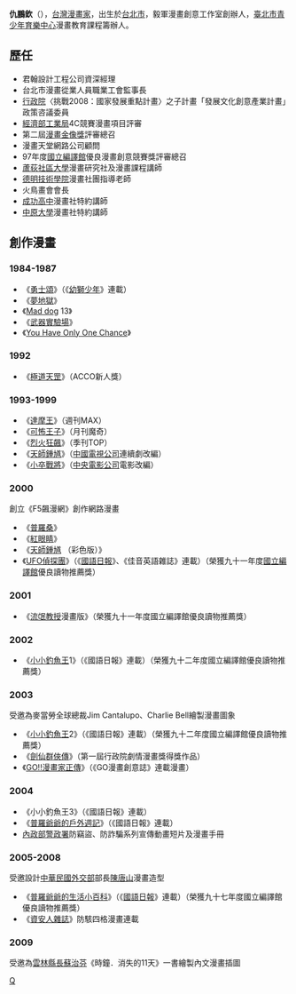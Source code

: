 {{BLP unsourced|time=2012-03-03T17:09:46+00:00}}
'''仇鵬欽'''（{{bd|1966年}}），[[台灣|台灣]][[漫畫家|漫畫家]]，出生於[[台北市|台北市]]，毅軍漫畫創意工作室創辦人，[[臺北市青少年育樂中心|臺北市青少年育樂中心]]漫畫教育課程籌辦人。

== 歷任==
*君翰設計工程公司資深經理
*台北市漫畫從業人員職業工會監事長
*[[行政院|行政院]]〈挑戰2008：國家發展重點計畫〉之子計畫「發展文化創意產業計畫」政策咨議委員
*[[經濟部工業局|經濟部工業局]]4C競賽漫畫項目評審
*第二屆[[漫畫金像獎|漫畫金像獎]]評審總召
*漫畫天堂網路公司顧問
*97年度[[國立編譯館|國立編譯館]]優良漫畫創意競賽獎評審總召
*[[蘆荻社區大學|蘆荻社區大學]]漫畫研究社及漫畫課程講師
*[[德明技術學院|德明技術學院]]漫畫社團指導老師
*火鳥畫會會長
*[[臺北市立成功高級中學|成功高中]]漫畫社特約講師
*[[中原大學|中原大學]]漫畫社特約講師

== 創作漫畫 ==
=== 1984-1987 ===
*《[[勇士頌|勇士頌]]》（《[[幼獅少年|幼獅少年]]》連載）
*《[[夢地獄|夢地獄]]》
*《[[Mad_dog|Mad dog]] 13》
*《[[武器實驗場|武器實驗場]]》
*《[[You_Have_Only_One_Chance|You Have Only One Chance]]》

=== 1992 ===
*《[[極道天罡|極道天罡]]》（ACCO新人獎）

=== 1993-1999 ===
*《[[達摩王|達摩王]]》（週刊MAX）
*《[[可怖王子|可怖王子]]》（月刊魔奇）
*《[[烈火狂飆|烈火狂飆]]》（季刊TOP）
*《[[天師鍾馗|天師鍾馗]]》（[[中國電視公司|中國電視公司]]連續劇改編）
*《[[小卒戰將|小卒戰將]]》（[[中央電影公司|中央電影公司]]電影改編）

=== 2000 ===
創立《F5飆漫網》創作網路漫畫
*《[[普羅桑|普羅桑]]》
*《[[紅眼睛|紅眼睛]]》
*《[[天師鍾馗|天師鍾馗]] （彩色版）》
*《[[UFO偵探團|UFO偵探團]]》（《[[國語日報|國語日報]]》、《佳音英語雜誌》連載）（榮獲九十一年度[[國立編譯館|國立編譯館]]優良讀物推薦獎）

=== 2001 ===
*《[[流氓教授|流氓教授]]漫畫版》（榮獲九十一年度國立編譯館優良讀物推薦獎）

=== 2002 ===
*《[[小小釣魚王|小小釣魚王]]1》（《國語日報》連載）（榮獲九十二年度國立編譯館優良讀物推薦獎）

=== 2003 ===
受邀為麥當勞全球總裁Jim Cantalupo、Charlie Bell繪製漫畫圖象
*《[[小小釣魚王|小小釣魚王]]2》（《國語日報》連載）（榮獲九十二年度國立編譯館優良讀物推薦獎）
*《[[劍仙群俠傳|劍仙群俠傳]]》（第一屆行政院劇情漫畫獎得獎作品）
*《[[GO!!漫畫家正傳|GO!!漫畫家正傳]]》（《GO漫畫創意誌》連載漫畫）
  
=== 2004 ===
*《小小釣魚王3》（《國語日報》連載）
*《[[普羅爺爺的戶外週記|普羅爺爺的戶外週記]]》（《國語日報》連載）
*[[內政部警政署|內政部警政署]]防竊盜、防詐騙系列宣傳動畫短片及漫畫手冊

=== 2005-2008 ===
受邀設計[[中華民國外交部|中華民國外交部]]部長[[陳唐山|陳唐山]]漫畫造型
*《[[普羅爺爺的生活小百科|普羅爺爺的生活小百科]]》（《[[國語日報|國語日報]]》連載）（榮獲九十七年度國立編譯館優良讀物推薦獎）
*《[[資安人雜誌|資安人雜誌]]》防駭四格漫畫連載

=== 2009 ===
受邀為[[雲林縣長|雲林縣長]][[蘇治芬|蘇治芬]]《時鐘．消失的11天》一書繪製內文漫畫插圖

[[Category:臺灣漫畫家|Q]]
